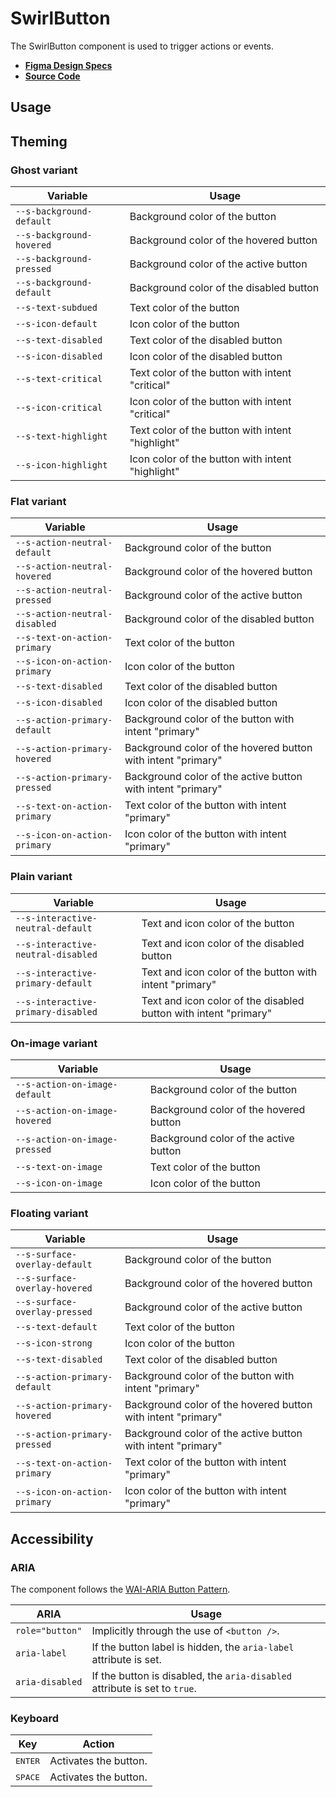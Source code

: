 
<Meta title="Components/SwirlButton" />

# SwirlButton

The SwirlButton component is used to trigger actions or events.

- **[Figma Design Specs](https://www.figma.com/file/iRHiAFsHxnzux8gQ9EjlZe/Flip-Components?node-id=2%3A15)**
- **[Source Code](https://github.com/flip-corp/swirl/tree/main/packages/swirl-components/src/components/swirl-button)**

## Usage

<Canvas of={Stories.SwirlButton} sourceState="shown"></Canvas>

<Controls of={Stories.SwirlButton} />

## Theming

### Ghost variant

| Variable                 | Usage                                            |
| ------------------------ | ------------------------------------------------ |
| `--s-background-default` | Background color of the button                   |
| `--s-background-hovered` | Background color of the hovered button           |
| `--s-background-pressed` | Background color of the active button            |
| `--s-background-default` | Background color of the disabled button          |
| `--s-text-subdued`       | Text color of the button                         |
| `--s-icon-default`       | Icon color of the button                         |
| `--s-text-disabled`      | Text color of the disabled button                |
| `--s-icon-disabled`      | Icon color of the disabled button                |
| `--s-text-critical`      | Text color of the button with intent "critical"  |
| `--s-icon-critical`      | Icon color of the button with intent "critical"  |
| `--s-text-highlight`     | Text color of the button with intent "highlight" |
| `--s-icon-highlight`     | Icon color of the button with intent "highlight" |

### Flat variant

| Variable                      | Usage                                                        |
| ----------------------------- | ------------------------------------------------------------ |
| `--s-action-neutral-default`  | Background color of the button                               |
| `--s-action-neutral-hovered`  | Background color of the hovered button                       |
| `--s-action-neutral-pressed`  | Background color of the active button                        |
| `--s-action-neutral-disabled` | Background color of the disabled button                      |
| `--s-text-on-action-primary`  | Text color of the button                                     |
| `--s-icon-on-action-primary`  | Icon color of the button                                     |
| `--s-text-disabled`           | Text color of the disabled button                            |
| `--s-icon-disabled`           | Icon color of the disabled button                            |
| `--s-action-primary-default`  | Background color of the button with intent "primary"         |
| `--s-action-primary-hovered`  | Background color of the hovered button with intent "primary" |
| `--s-action-primary-pressed`  | Background color of the active button with intent "primary"  |
| `--s-text-on-action-primary`  | Text color of the button with intent "primary"               |
| `--s-icon-on-action-primary`  | Icon color of the button with intent "primary"               |

### Plain variant

| Variable                           | Usage                                                            |
| ---------------------------------- | ---------------------------------------------------------------- |
| `--s-interactive-neutral-default`  | Text and icon color of the button                                |
| `--s-interactive-neutral-disabled` | Text and icon color of the disabled button                       |
| `--s-interactive-primary-default`  | Text and icon color of the button with intent "primary"          |
| `--s-interactive-primary-disabled` | Text and icon color of the disabled button with intent "primary" |

### On-image variant

| Variable                      | Usage                                  |
| ----------------------------- | -------------------------------------- |
| `--s-action-on-image-default` | Background color of the button         |
| `--s-action-on-image-hovered` | Background color of the hovered button |
| `--s-action-on-image-pressed` | Background color of the active button  |
| `--s-text-on-image`           | Text color of the button               |
| `--s-icon-on-image`           | Icon color of the button               |

### Floating variant

| Variable                      | Usage                                                        |
| ----------------------------- | ------------------------------------------------------------ |
| `--s-surface-overlay-default` | Background color of the button                               |
| `--s-surface-overlay-hovered` | Background color of the hovered button                       |
| `--s-surface-overlay-pressed` | Background color of the active button                        |
| `--s-text-default`            | Text color of the button                                     |
| `--s-icon-strong`             | Icon color of the button                                     |
| `--s-text-disabled`           | Text color of the disabled button                            |
| `--s-action-primary-default`  | Background color of the button with intent "primary"         |
| `--s-action-primary-hovered`  | Background color of the hovered button with intent "primary" |
| `--s-action-primary-pressed`  | Background color of the active button with intent "primary"  |
| `--s-text-on-action-primary`  | Text color of the button with intent "primary"               |
| `--s-icon-on-action-primary`  | Icon color of the button with intent "primary"               |

## Accessibility

### ARIA

The component follows the
[WAI-ARIA Button Pattern](https://www.w3.org/WAI/ARIA/apg/patterns/button/).

| ARIA            | Usage                                                                      |
| --------------- | -------------------------------------------------------------------------- |
| `role="button"` | Implicitly through the use of <code>&lt;button /></code>.                  |
| `aria-label`    | If the button label is hidden, the `aria-label` attribute is set.          |
| `aria-disabled` | If the button is disabled, the `aria-disabled` attribute is set to `true`. |

### Keyboard

| Key              | Action                |
| ---------------- | --------------------- |
| <kbd>ENTER</kbd> | Activates the button. |
| <kbd>SPACE</kbd> | Activates the button. |
